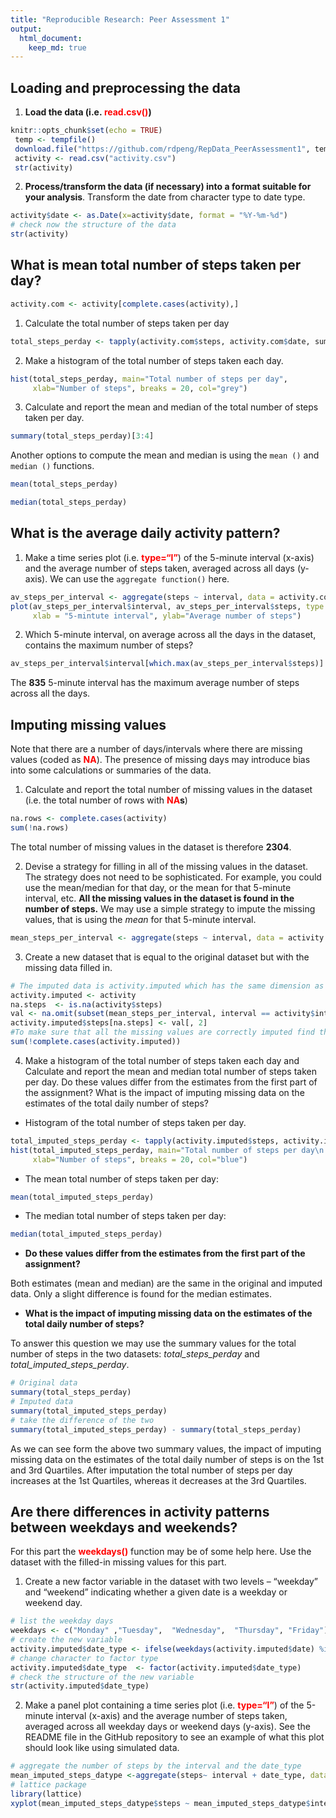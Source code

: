 ```yaml
---
title: "Reproducible Research: Peer Assessment 1"
output: 
  html_document:
    keep_md: true
---
```



## Loading and preprocessing the data
 1. **Load the data (i.e. <span style="color: red;">read.csv()</span>)**
```r
knitr::opts_chunk$set(echo = TRUE)
 temp <- tempfile()
 download.file("https://github.com/rdpeng/RepData_PeerAssessment1", temp)
 activity <- read.csv("activity.csv")
 str(activity)
```
 2. **Process/transform the data (if necessary) into a format suitable for your analysis**. Transform the date from character type to date type.
```r
activity$date <- as.Date(x=activity$date, format = "%Y-%m-%d")
# check now the structure of the data 
str(activity)
```
## What is mean total number of steps taken per day?

```r
activity.com <- activity[complete.cases(activity),]
```
1. Calculate the total number of steps taken per day
```r
total_steps_perday <- tapply(activity.com$steps, activity.com$date, sum)
```
2. Make a histogram of the total number of steps taken each day. 
```r
hist(total_steps_perday, main="Total number of steps per day", 
     xlab="Number of steps", breaks = 20, col="grey")
```

3. Calculate and report the mean and median of the total number of steps taken per day. 
```r
summary(total_steps_perday)[3:4]
```
Another options to compute the mean and median is using the  ```mean ()``` and ```median ()``` functions.  
```r
mean(total_steps_perday)
```
```r
median(total_steps_perday)
```

## What is the average daily activity pattern?

1. Make a time series plot (i.e. **<span style="color: red;">type="l"</span>**) of the 5-minute interval (x-axis) and the average number of steps taken, averaged across all days (y-axis). 
We can use the ```aggregate function()``` here. 
```r
av_steps_per_interval <- aggregate(steps ~ interval, data = activity.com, FUN = mean)
plot(av_steps_per_interval$interval, av_steps_per_interval$steps, type = "l", col="red",
     xlab = "5-mintute interval", ylab="Average number of steps")
```

2. Which 5-minute interval, on average across all the days in the dataset, contains the maximum number of steps?
```r
av_steps_per_interval$interval[which.max(av_steps_per_interval$steps)]
```
The **835** 5-minute interval  has the maximum average number of steps across all the days. 

## Imputing missing values

Note that there are a number of days/intervals where there are missing values (coded as **<span style="color: red;">NA</span>**). The presence of missing days may introduce bias into some calculations or summaries of the data.

1. Calculate and report the total number of missing values in the dataset (i.e. the total number of rows with **<span style="color: red;">NA</span>s**)
```r
na.rows <- complete.cases(activity)
sum(!na.rows)
```
The total number of missing values in the dataset is therefore **2304**. 

2. Devise a strategy for filling in all of the missing values in the dataset. The strategy does not need to be sophisticated. For example, you could use the mean/median for that day, or the mean for that 5-minute interval, etc.
**All the missing values in the dataset is found in  the number of steps.** 
We may use a simple strategy to impute the missing values, that is using the *mean* for that 5-minute interval.  
```r
mean_steps_per_interval <- aggregate(steps ~ interval, data = activity.com, FUN = mean)
```
3. Create a new dataset that is equal to the original dataset but with the missing data filled in.
```r
# The imputed data is activity.imputed which has the same dimension as the original data. 
activity.imputed <- activity
na.steps  <- is.na(activity$steps)
val <- na.omit(subset(mean_steps_per_interval, interval == activity$interval[na.steps]))
activity.imputed$steps[na.steps] <- val[, 2]
#To make sure that all the missing values are correctly imputed find the NA values for the imputed data.
sum(!complete.cases(activity.imputed))
```
4. Make a histogram of the total number of steps taken each day and Calculate and report the mean and median total number of steps taken per day. Do these values differ from the estimates from the first part of the assignment? What is the impact of imputing missing data on the estimates of the total daily number of steps?

- Histogram of the total number of steps taken per day. 
```r
total_imputed_steps_perday <- tapply(activity.imputed$steps, activity.imputed$date, sum)
hist(total_imputed_steps_perday, main="Total number of steps per day\n after imputation", 
     xlab="Number of steps", breaks = 20, col="blue")
```

- The mean total number of steps taken per day:
```r
mean(total_imputed_steps_perday)
```
- The median total number of steps taken per day:
```r
median(total_imputed_steps_perday)
```
- **Do these values differ from the estimates from the first part of the assignment?** 

Both estimates (mean and median) are the same in the original and imputed data. Only a slight difference is found for the median estimates. 

- **What is the impact of imputing missing data on the estimates of the total daily number of steps?** 

To answer this question we may use the summary values for the total number of steps in the two datasets:  *total_steps_perday* and  *total_imputed_steps_perday*. 

```r
# Original data
summary(total_steps_perday)
# Imputed data 
summary(total_imputed_steps_perday)
# take the difference of the two 
summary(total_imputed_steps_perday) - summary(total_steps_perday)
```
As we can see form the above two summary values, the impact of imputing missing data on the estimates of the total daily number of steps is on the 1st and 3rd Quartiles.  After imputation the total number of steps per day  increases at the 1st Quartiles, whereas  it decreases at the 3rd Quartiles.   

## Are there differences in activity patterns between weekdays and weekends?

For this part the **<span style="color: red;">weekdays()</span>**  function may be of some help here. Use the dataset with the filled-in missing values for this part.

1. Create a new factor variable in the dataset with two levels – "weekday" and "weekend" indicating whether a given date is a weekday or weekend day.
```r
# list the weekday days 
weekdays <- c("Monday" ,"Tuesday",  "Wednesday",  "Thursday", "Friday")
# create the new variable 
activity.imputed$date_type <- ifelse(weekdays(activity.imputed$date) %in% weekdays, "weekday", "weekend")
# change character to factor type  
activity.imputed$date_type  <- factor(activity.imputed$date_type)
# check the structure of the new variable  
str(activity.imputed$date_type)
```

2. Make a panel plot containing a time series plot (i.e. **<span style="color: red;">type="l"</span>**) of the 5-minute interval (x-axis) and the average number of steps taken, averaged across all weekday days or weekend days (y-axis). See the README file in the GitHub repository to see an example of what this plot should look like using simulated data.
```r
# aggregate the number of steps by the interval and the date_type 
mean_imputed_steps_datype <-aggregate(steps~ interval + date_type, data = activity.imputed, FUN = mean)
# lattice package 
library(lattice)
xyplot(mean_imputed_steps_datype$steps ~ mean_imputed_steps_datype$interval|mean_imputed_steps_datype$date_type, main="Average Steps per Day by Interval", xlab="Interval", ylab="Steps",layout=c(1,2), type="l")
```
